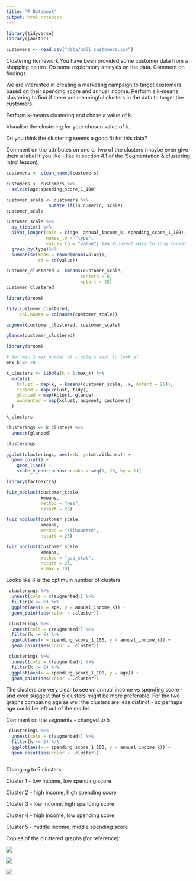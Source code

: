 ```yaml
---
title: "R Notebook"
output: html_notebook
---
```


```r
library(tidyverse)
library(janitor)
```

```r
customers <- read_csv("data/mall_customers.csv")
```

Clustering homework You have been provided some customer data from a shopping centre. Do some exploratory analysis on the data. Comment on findings.

We are interested in creating a marketing campaign to target customers based on their spending score and annual income. Perform a k-means clustering to find if there are meaningful clusters in the data to target the customers.

Perform k-means clustering and chose a value of k.

Visualise the clustering for your chosen value of k.

Do you think the clustering seems a good fit for this data?

Comment on the attributes on one or two of the clusters (maybe even give them a label if you like - like in section 4.1 of the 'Segmentation & clustering intro' lesson).

```r
customers <- clean_names(customers)
```

```r
customers <- customers %>% 
  select(age:spending_score_1_100)
```

```r
customer_scale <- customers %>%
                mutate_if(is.numeric, scale)
customer_scale
```

```r
customer_scale %>%
  as_tibble() %>%
  pivot_longer(cols = c(age, annual_income_k, spending_score_1_100), 
               names_to = "type", 
               values_to = "value") %>% #convert data to long format
  group_by(type)%>%
  summarise(mean = round(mean(value)), 
            sd = sd(value))
```

```r
customer_clustered <- kmeans(customer_scale, 
                            centers = 6, 
                            nstart = 25)
customer_clustered
```

```r
library(broom)

tidy(customer_clustered, 
     col.names = colnames(customer_scale))
```

```r
augment(customer_clustered, customer_scale)
```

```r
glance(customer_clustered)
```

```r
library(broom)

# Set min & max number of clusters want to look at 
max_k <- 20 

k_clusters <- tibble(k = 1:max_k) %>%
  mutate(
    kclust = map(k, ~ kmeans(customer_scale, .x, nstart = 25)), 
    tidied = map(kclust, tidy),
    glanced = map(kclust, glance),
    augmented = map(kclust, augment, customers)
  )

k_clusters
```

```r
clusterings <- k_clusters %>%
  unnest(glanced)

clusterings

```

```r
ggplot(clusterings, aes(x=k, y=tot.withinss)) +
  geom_point() +
    geom_line() +
    scale_x_continuous(breaks = seq(1, 20, by = 1))
```

```r
library(factoextra)

fviz_nbclust(customer_scale, 
             kmeans, 
             method = "wss", 
             nstart = 25)
```

```r
fviz_nbclust(customer_scale, 
             kmeans, 
             method = "silhouette", 
             nstart = 25)
```

```r
fviz_nbclust(customer_scale, 
             kmeans, 
             method = "gap_stat", 
             nstart = 25, 
             k.max = 10)
```

Looks like 6 is the optimum number of clusters

```r
 clusterings %>% 
  unnest(cols = c(augmented)) %>%
  filter(k <= 6) %>%
  ggplot(aes(x = age, y = annual_income_k)) +
  geom_point(aes(color = .cluster))
```

```r
 clusterings %>% 
  unnest(cols = c(augmented)) %>%
  filter(k <= 6) %>%
  ggplot(aes(x = spending_score_1_100, y = annual_income_k)) +
  geom_point(aes(color = .cluster))
```

```r
 clusterings %>% 
  unnest(cols = c(augmented)) %>%
  filter(k <= 6) %>%
  ggplot(aes(x = spending_score_1_100, y = age)) +
  geom_point(aes(color = .cluster))
```

The clusters are very clear to see on annual income vs spending score - and even suggest that 5 clusters might be more preferable. For the two graphs comparing age as well the clusters are less distinct - so perhaps age could be left out of the model.

Comment on the segments - changed to 5:

```r
 clusterings %>% 
  unnest(cols = c(augmented)) %>%
  filter(k <= 5) %>%
  ggplot(aes(x = spending_score_1_100, y = annual_income_k)) +
  geom_point(aes(color = .cluster))
```

```{}
```

Changing to 5 clusters:

Cluster 1 - low income, low spending score

Cluster 2 - high income, high spending score

Cluster 3 - low income, high spending score

Cluster 4 - high income, low spending score

Cluster 5 - middle income, middle spending score

Copies of the clustered graphs (for reference):

![](images/paste-0D9EEA0C.png)

![](images/paste-C6AFBC42.png)

![](images/paste-8A8DAE22.png)
